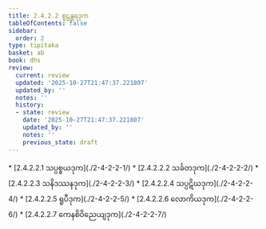 ```yaml
---
title: 2.4.2.2 စူဠန္တရဒုက
tableOfContents: false
sidebar:
  order: 2
type: tipitaka
basket: ab
book: dhs
review:
  current: review
  updated: '2025-10-27T21:47:37.221807'
  updated_by: ''
  notes: ''
  history:
  - state: review
    date: '2025-10-27T21:47:37.221807'
    updated_by: ''
    notes: ''
    previous_state: draft
---
```



<ReviewStatus review={frontmatter.review} showDetails={true} />

<HypothesisAnnotation frontmatter={frontmatter} />

<DynamicBreadcrumb />



<TableOfContents book="dhs" section="2.4.2.2">
* [2.4.2.2.1 သပ္ပစ္စယဒုက](./2-4-2-2-1/)
* [2.4.2.2.2 သင်္ခတဒုက](./2-4-2-2-2/)
* [2.4.2.2.3 သနိဒဿနဒုက](./2-4-2-2-3/)
* [2.4.2.2.4 သပ္ပဋိဃဒုက](./2-4-2-2-4/)
* [2.4.2.2.5 ရူပီဒုက](./2-4-2-2-5/)
* [2.4.2.2.6 လောကိယဒုက](./2-4-2-2-6/)
* [2.4.2.2.7 ကေနစိဝိညေယျဒုက](./2-4-2-2-7/)
</TableOfContents>